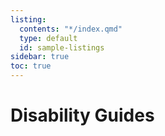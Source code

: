 ```yaml
---
listing:
  contents: "*/index.qmd"
  type: default
  id: sample-listings
sidebar: true
toc: true
---
```


# Disability Guides


::: {#sample-listings}
:::

